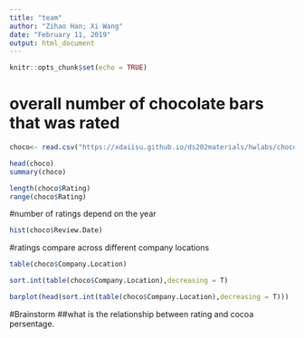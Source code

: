 ```yaml
---
title: "team"
author: "Zihao Han; Xi Wang"
date: "February 11, 2019"
output: html_document
---
```


```r
knitr::opts_chunk$set(echo = TRUE)
```

# overall number of chocolate bars that was rated
```r
choco<- read.csv("https://xdaiisu.github.io/ds202materials/hwlabs/choco.csv")

head(choco)
summary(choco)

length(choco$Rating)
range(choco$Rating)

```
#number of ratings depend on the year
```r
hist(choco$Review.Date)


```

#ratings compare across different company locations
```r
table(choco$Company.Location)

sort.int(table(choco$Company.Location),decreasing = T)

barplot(head(sort.int(table(choco$Company.Location),decreasing = T)))


```

#Brainstorm
##what is the relationship between rating and cocoa persentage.
```r

```
